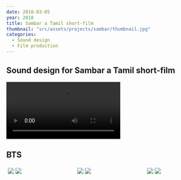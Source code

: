 ```yaml
---
date: 2018-03-05
year: 2018
title: Sambar a Tamil short-film
thumbnail: "src/assets/projects/sambar/thumbnail.jpg"
categories:
  - Sound design
  - Film production
---
```



## Sound design for Sambar a Tamil short-film

<Video
  src="https://www.youtube.com/embed/mmCgvCPKS5o"
  title="Sambar a Tamil short-film"
  aspectRatio="235/100"
/>

## BTS

<div class="row" style="display: flex; flex-wrap: wrap; height:50%; padding: 2px;">
  <div class="column" style="flex: 33%; padding: 2px;">
    <img src="https://u.cubeupload.com/bshuva/MVIMG20190213230822.jpg" />
    <img src="https://u.cubeupload.com/bshuva/MVIMG20190213235056m.jpg" />
  </div>

  <div class="column" style="flex: 33%; padding: 2px;">
      <img src="https://u.cubeupload.com/bshuva/IMG20190213180657.jpg" />
      <img src="https://u.cubeupload.com/bshuva/MVIMG20190214041432m.jpg" />
   </div>
  
  <div class="column" style="flex: 23%; padding: 2px;">
    <img src="https://u.cubeupload.com/bshuva/IMG20190213230855.jpg" />
    <img src="https://u.cubeupload.com/bshuva/IMG20190211113357.jpg" />
  </div>
</div>
